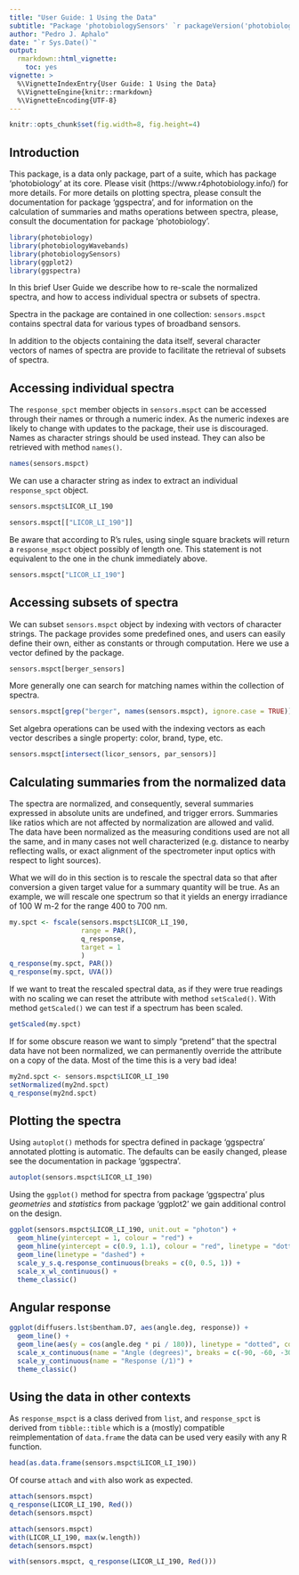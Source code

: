 ```yaml
---
title: "User Guide: 1 Using the Data"
subtitle: "Package 'photobiologySensors' `r packageVersion('photobiologySensors')` "
author: "Pedro J. Aphalo"
date: "`r Sys.Date()`"
output: 
  rmarkdown::html_vignette:
    toc: yes
vignette: >
  %\VignetteIndexEntry{User Guide: 1 Using the Data}
  %\VignetteEngine{knitr::rmarkdown}
  %\VignetteEncoding{UTF-8}
---
```


```r
knitr::opts_chunk$set(fig.width=8, fig.height=4)
```


## Introduction

This package, is a data only package, part of a suite, which has package 
'photobiology' at its core. Please visit (https://www.r4photobiology.info/) 
for more details. For more details on plotting spectra, please consult the 
documentation for package 'ggspectra', and for information on the calculation 
of summaries and maths operations between spectra, please, consult the 
documentation for package 'photobiology'.

```r
library(photobiology)
library(photobiologyWavebands)
library(photobiologySensors)
library(ggplot2)
library(ggspectra)
```

In this brief User Guide we describe how to re-scale the normalized
spectra, and how to access individual spectra or subsets of spectra.

Spectra in the package are contained in one collection: `sensors.mspct` contains
spectral data for various types of broadband sensors. 
<!-- In addition it contains contains data on the effect of temperature on the -->
<!-- sensitivity of an ultraviolet sensor. -->

In addition to the objects containing the data itself, several character vectors 
of names of spectra are provide to facilitate the retrieval of subsets of spectra.

## Accessing individual spectra

The `response_spct` member objects in `sensors.mspct` can be accessed through their
names or through a numeric index. As the numeric indexes are likely to change 
with updates to the package, their use is discouraged. Names as character
strings should be used instead. They can also be retrieved with method `names()`.

```r
names(sensors.mspct)
```

We can use a character string as index to extract an individual `response_spct`
object.

```r
sensors.mspct$LICOR_LI_190
```

```r
sensors.mspct[["LICOR_LI_190"]]
```

Be aware that according to R's rules, using single square brackets will return
a `response_mspct` object possibly of length one. This statement is not equivalent
to the one in the chunk immediately above.

```r
sensors.mspct["LICOR_LI_190"]
```

## Accessing subsets of spectra

We can subset `sensors.mspct` object by indexing with vectors of character
strings. The package provides some predefined ones, and users can easily
define their own, either as constants or through computation. Here we use
a vector defined by the package.

```r
sensors.mspct[berger_sensors]
```

More generally one can search for matching names within the collection of spectra.

```r
sensors.mspct[grep("berger", names(sensors.mspct), ignore.case = TRUE)]
```

Set algebra operations can be used with the indexing vectors as each vector
describes a single property: color, brand, type, etc.

```r
sensors.mspct[intersect(licor_sensors, par_sensors)]
```

## Calculating summaries from the normalized data

The spectra are normalized, and consequently, several summaries expressed in
absolute units are undefined, and trigger errors. Summaries like ratios which
are not affected by normalization are allowed and valid. The data have been
normalized as the measuring conditions used are not all the same, and in many
cases not well characterized (e.g. distance to nearby reflecting walls, or exact 
alignment of the spectrometer input optics with respect to light sources).

What we will do in this section is to rescale the spectral data so that after 
conversion a given target value for a summary quantity will be true. As an 
example, we will rescale one spectrum so that it yields an energy irradiance of
100 W m-2 for the range 400 to 700 nm.

```r
my.spct <- fscale(sensors.mspct$LICOR_LI_190,
                  range = PAR(),
                  q_response,
                  target = 1
                  )
q_response(my.spct, PAR())
q_response(my.spct, UVA())
```

If we want to treat the rescaled spectral data, as if they were true readings
with no scaling we can reset the attribute with method `setScaled()`. With 
method `getScaled()` we can test if a spectrum has been scaled.

```r
getScaled(my.spct)
```

If for some obscure reason we want to simply "pretend" that the spectral data
have not been normalized, we can permanently override the attribute on a copy 
of the data. Most of the time this is a very bad idea!

```r
my2nd.spct <- sensors.mspct$LICOR_LI_190
setNormalized(my2nd.spct)
q_response(my2nd.spct)
```

## Plotting the spectra

Using `autoplot()` methods for spectra defined in package 'ggspectra' annotated
plotting is automatic. The defaults can be easily changed, please see the
documentation in package 'ggspectra'.

```r
autoplot(sensors.mspct$LICOR_LI_190)
```

Using the `ggplot()` method for spectra from package 'ggspectra' plus
_geometries_ and _statistics_ from package 'ggplot2' we gain additional control
on the design.

```r
ggplot(sensors.mspct$LICOR_LI_190, unit.out = "photon") +
  geom_hline(yintercept = 1, colour = "red") +
  geom_hline(yintercept = c(0.9, 1.1), colour = "red", linetype = "dotted") +
  geom_line(linetype = "dashed") +
  scale_y_s.q.response_continuous(breaks = c(0, 0.5, 1)) +
  scale_x_wl_continuous() +
  theme_classic()
```

## Angular response

```r
ggplot(diffusers.lst$bentham.D7, aes(angle.deg, response)) +
  geom_line() +
  geom_line(aes(y = cos(angle.deg * pi / 180)), linetype = "dotted", color = "red") +
  scale_x_continuous(name = "Angle (degrees)", breaks = c(-90, -60, -30, 0, 30, 60, 90)) +
  scale_y_continuous(name = "Response (/1)") +
  theme_classic()
```


## Using the data in other contexts

As `response_mspct` is a class derived from `list`, and `response_spct` is derived from
`tibble::tible` which is a (mostly) compatible reimplementation of `data.frame` the
data can be used very easily with any R function.

```r
head(as.data.frame(sensors.mspct$LICOR_LI_190))
```

Of course `attach` and `with` also work as expected.
```r
attach(sensors.mspct)
q_response(LICOR_LI_190, Red())
detach(sensors.mspct)
```

```r
attach(sensors.mspct)
with(LICOR_LI_190, max(w.length))
detach(sensors.mspct)
```

```r
with(sensors.mspct, q_response(LICOR_LI_190, Red()))
```
